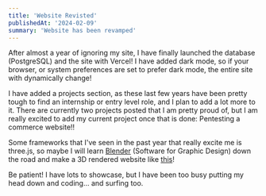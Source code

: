 ```yaml
---
title: 'Website Revisted'
publishedAt: '2024-02-09'
summary: 'Website has been revamped'
---
```


After almost a year of ignoring my site, I have finally launched the database (PostgreSQL) and the site with Vercel! I have added dark mode, so if your browser, or system preferences are set to prefer dark mode, the entire site with dynamically change!

I have added a projects section, as these last few years have been pretty tough to find an internship or entry level role, and I plan to add a lot more to it. There are currently two projects posted that I am pretty proud of, but I am really excited to add my current project once that is done: Pentesting a commerce website!!

Some frameworks that I've seen in the past year that really excite me is three.js, so maybe I will learn [Blender](https://www.blender.org/) (Software for Graphic Design) down the road and make a 3D rendered website like [this](https://jesse-zhou.com/)!

Be patient! I have lots to showcase, but I have been too busy putting my head down and coding... and surfing too.
